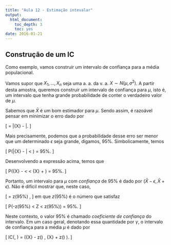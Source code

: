 ```yaml
---
title: "Aula 12 - Estimação intevalar"
output:
  html_document:
    toc_depth: 3
    toc: yes
date: 2016-01-21
---
```


## Construção de um IC

Como exemplo, vamos construir um intervalo de confiança para a média populacional.

Vamos supor que $X_1, ..., X_n$ seja uma a. a. da v. a. $X \sim N(\mu, \sigma^2)$. A partir desta amostra, queremos construir um intervalo de confiança para $\mu$, isto é, um intervalo que tenha grande probabilidade de conter o verdadeiro valor de $\mu$.

Sabemos que $\bar{X}$ é um bom estimador para $\mu$. Sendo assim, é razoável pensar em minimizar o erro dado por

\[
\text{erro } = |\bar{X} - \mu|.
\]

Mais precisamente, podemos que a probabilidade desse erro ser menor que um determinado $\epsilon$ seja grande, digamos, 95%. Simbolicamente, temos

\[
P(|\bar{X} - \mu| < \epsilon) = 95\%.
\]

Desenvolvendo a expressão acima, temos que

\[
P(\bar{X} - \epsilon < \mu < \bar{X} + \epsilon) = 95\%.
\]

Portanto, um intervalo para $\mu$ com *confiança* de 95% é dado por $(\bar{X} - \epsilon, \bar{X} + \epsilon)$. Não é difícil mostrar que, neste caso,

\[
\epsilon = z(95\%) \sqrt{\frac{\sigma^2}{n}},
\]
em que $z(95\%)$ é o número que satisfaz 

\[
P(-z(95\%) < Z < z(95\%)) = 95\%.
\]

Neste contexto, o valor $95\%$ é chamado *coeficiente de confiança* do intervalo. Em um caso geral, denotando essa quantidade por $\gamma$, o intervalo de confiança para a média $\mu$ é dado por

\[
IC(\mu, \gamma) = \left(\bar{X} - z(\gamma) \sqrt{\frac{\sigma^2}{n}}, \bar{X} + z(\gamma) \sqrt{\frac{\sigma^2}{n}}\right).
\]
